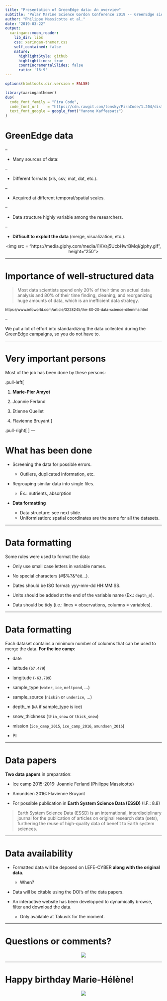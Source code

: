 ```yaml
---
title: "Presentation of GreenEdge data: An overview"
subtitle: "Polar Marine Science Gordon Conference 2019 -- GreenEdge side meeting"  
author: "Philippe Massicotte et al."
date: "2019-03-22"
output:
  xaringan::moon_reader:
    lib_dir: libs
    css: xaringan-themer.css
    self_contained: false
    nature:
      highlightStyle: github
      highlightLines: true
      countIncrementalSlides: false
      ratio: '16:9'
---
```

<style type="text/css">
.remark-slide-content {
    font-size: 25px;
    padding: 1em 4em 1em 4em;
}
.remark-inline-code {
    font-size: 0.75em;
}
</style>
```r
options(htmltools.dir.version = FALSE)
```

```r
library(xaringanthemer)
duo(
  code_font_family = "Fira Code",
  code_font_url    = "https://cdn.rawgit.com/tonsky/FiraCode/1.204/distr/fira_code.css",
  text_font_google = google_font("Yanone Kaffeesatz")
)
```

# GreenEdge data

--

- Many sources of data:

--

  - Different formats (xls, csv, mat, dat, etc.).

--

  - Acquired at different temporal/spatial scales.

--

  - Data structure highly variable among the researchers.

--

  - **Difficult to exploit the data** (merge, visualization, etc.).

<center>
<img src = "https://media.giphy.com/media/l1KVaj5UcbHwrBMqI/giphy.gif", height="250">
</center>

---

# Importance of well-structured data

> Most data scientists spend only 20% of their time on actual data analysis and 80% of their time finding, cleaning, and reorganizing huge amounts of data, which is an inefficient data strategy.

<small>
https://www.infoworld.com/article/3228245/the-80-20-data-science-dilemma.html
</small>

--

We put a lot of effort into standardizing the data collected during the GreenEdge campaigns, so you do not have to.

---

# Very important persons

Most of the job has been done by these persons:

.pull-left[

1. **Marie-Pier Amyot**

2. Joannie Ferland

3. Etienne Ouellet

4. Flavienne Bruyant
]

.pull-right[
<figure>
  <img src="https://media.giphy.com/media/CvZuv5m5cKl8c/giphy.gif" height="300">
</figure>
]
---

# What has been done

- Screening the data for possible errors.

  - Outliers, duplicated information, etc.
  
- Regrouping similar data into single files.

  - Ex.: nutrients, absorption
  
- **Data formatting**

  - Data structure: see next slide.
  - Uniformisation: spatial coordinates are the same for all the datasets.
  
---

# Data formatting

Some rules were used to format the data:

- Only use small case letters in variable names.

- No special characters (#$%?&*éê...).

- Dates should be ISO format: yyy-mm-dd HH:MM:SS.

- Units should be added at the end of the variable name (Ex.: `depth_m`).

- Data should be tidy (i.e.: lines = observations, columns = variables).

---

# Data formatting

Each dataset contains a minimum number of columns that can be used to merge the data. **For the ice camp**:

- date

- latitude (`67.479`)

- longitude (`-63.789`)

- sample_type (`water`, `ice`, `meltpond`, ...)

- sample_source (`niskin` or `underice`, ...)

- depth_m (`NA` if sample_type is ice)

- snow_thickness (`thin_snow` or `thick_snow`)

- mission (`ice_camp_2015`, `ice_camp_2016`, `amundsen_2016`)

- PI

---

# Data papers

**Two data papers** in preparation:

- Ice camp 2015-2016: Joannie Ferland (Philippe Massicotte)

- Amundsen 2016: Flavienne Bruyant

- For possible publication in **Earth System Science Data (ESSD)** (I.F.: 8.8)

> Earth System Science Data (ESSD) is an international, interdisciplinary journal for the publication of articles on original research data (sets), furthering the reuse of high-quality data of benefit to Earth system sciences.

---

# Data availability

- Formatted data will be deposed on LEFE-CYBER **along with the original data**.
  - When?

- Data will be citable using the DOI's of the data papers.

- An interactive website has been developped to dynamically browse, filter and download the data.
  - Only available at Takuvik for the moment.

---

# Questions or comments?

<center>
<img src = "https://media.giphy.com/media/86nJuFHH25Uu4/giphy.gif">
</center>

---

# Happy birthday Marie-Hélène!

<center>
<img src = "https://media.giphy.com/media/3ohs7W7ACsSvyY5WoM/giphy.gif">
</center>
